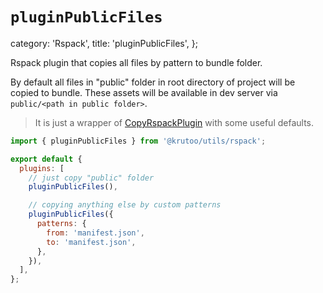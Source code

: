 # `pluginPublicFiles`

  category: 'Rspack',
  title: 'pluginPublicFiles',
};

Rspack plugin that copies all files by pattern to bundle folder.

By default all files in "public" folder in root directory of project will be copied to bundle.
These assets will be available in dev server via `public/<path in public folder>`.

> It is just a wrapper of [CopyRspackPlugin](https://rspack.dev/plugins/rspack/copy-rspack-plugin) with some useful defaults.

```js title="rspack.config.js"
import { pluginPublicFiles } from '@krutoo/utils/rspack';

export default {
  plugins: [
    // just copy "public" folder
    pluginPublicFiles(),

    // copying anything else by custom patterns
    pluginPublicFiles({
      patterns: {
        from: 'manifest.json',
        to: 'manifest.json',
      },
    }),
  ],
};
```
